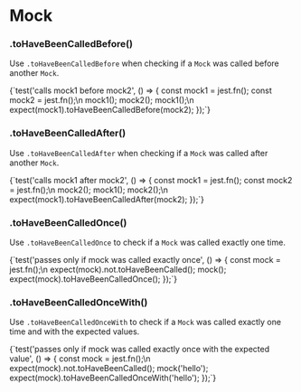 
# Mock

### .toHaveBeenCalledBefore()

Use `.toHaveBeenCalledBefore` when checking if a `Mock` was called before another `Mock`.

<TestFile name="toHaveBeenCalledBefore">
  {`test('calls mock1 before mock2', () => {
  const mock1 = jest.fn();
  const mock2 = jest.fn();\n
  mock1();
  mock2();
  mock1();\n
  expect(mock1).toHaveBeenCalledBefore(mock2);
});`}

</TestFile>

### .toHaveBeenCalledAfter()

Use `.toHaveBeenCalledAfter` when checking if a `Mock` was called after another `Mock`.

<TestFile name="toHaveBeenCalledAfter">
  {`test('calls mock1 after mock2', () => {
  const mock1 = jest.fn();
  const mock2 = jest.fn();\n
  mock2();
  mock1();
  mock2();\n
  expect(mock1).toHaveBeenCalledAfter(mock2);
});`}

</TestFile>

### .toHaveBeenCalledOnce()

Use `.toHaveBeenCalledOnce` to check if a `Mock` was called exactly one time.

<TestFile name="toHaveBeenCalledOnce">
  {`test('passes only if mock was called exactly once', () => {
  const mock = jest.fn();\n
  expect(mock).not.toHaveBeenCalled();
  mock();
  expect(mock).toHaveBeenCalledOnce();
});`}

</TestFile>

### .toHaveBeenCalledOnceWith()

Use `.toHaveBeenCalledOnceWith` to check if a `Mock` was called exactly one time and with the expected values.

<TestFile name="toHaveBeenCalledOnceWith">
  {`test('passes only if mock was called exactly once with the expected value', () => {
  const mock = jest.fn();\n
  expect(mock).not.toHaveBeenCalled();
  mock('hello');
  expect(mock).toHaveBeenCalledOnceWith('hello');
});`}

</TestFile>
